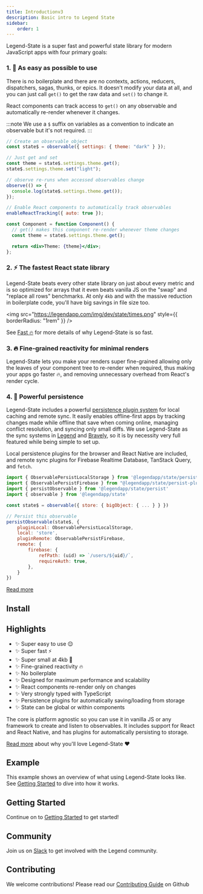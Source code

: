 ```yaml
---
title: Introductionv3
description: Basic intro to Legend State
sidebar:
    order: 1
---
```



Legend-State is a super fast and powerful state library for modern JavaScript apps with four primary goals:

### 1. <span className="text-lg">🦄</span> As easy as possible to use

There is no boilerplate and there are no contexts, actions, reducers, dispatchers, sagas, thunks, or epics. It doesn't modify your data at all, and you can just call `get()` to get the raw data and `set()` to change it.

React components can track access to `get()` on any observable and automatically re-render whenever it changes.

:::note
We use a `$` suffix on variables as a convention to indicate an observable but it's not required.
:::

```jsx
// Create an observable object
const state$ = observable({ settings: { theme: "dark" } });

// Just get and set
const theme = state$.settings.theme.get();
state$.settings.theme.set("light");

// observe re-runs when accessed observables change
observe(() => {
  console.log(state$.settings.theme.get());
});

// Enable React components to automatically track observables
enableReactTracking({ auto: true });

const Component = function Component() {
  // get() makes this component re-render whenever theme changes
  const theme = state$.settings.theme.get();

  return <div>Theme: {theme}</div>;
};
```

### 2. <span className="text-lg">⚡️</span> The fastest React state library

Legend-State beats every other state library on just about every metric and is so optimized for arrays that it even beats vanilla JS on the "swap" and "replace all rows" benchmarks. At only `4kb` and with the massive reduction in boilerplate code, you'll have big savings in file size too.

<img
  src="https://legendapp.com/img/dev/state/times.png"
  style={{ borderRadius: "1rem" }}
/>

See [Fast 🔥](../fast) for more details of why Legend-State is so fast.

### 3. 🔥 Fine-grained reactivity for minimal renders

Legend-State lets you make your renders super fine-grained allowing only the leaves of your component tree to re-render when required, thus making your apps go faster 🔥, and removing unnecessary overhead from React's render cycle.


<Primitives />

### 4. 💾 Powerful persistence

Legend-State includes a powerful [persistence plugin system](../../guides/persistence) for local caching and remote sync. It easily enables offline-first apps by tracking changes made while offline that save when coming online, managing conflict resolution, and syncing only small diffs. We use Legend-State as the sync systems in [Legend](https://legendapp.com) and [Bravely](https://bravely.io), so it is by necessity very full featured while being simple to set up.

Local persistence plugins for the browser and React Native are included, and remote sync plugins for Firebase Realtime Database, TanStack Query, and `fetch`.

```js
import { ObservablePersistLocalStorage } from '@legendapp/state/persist-plugins/local-storage'
import { ObservablePersistFirebase } from "@legendapp/state/persist-plugins/firebase"
import { persistObservable } from '@legendapp/state/persist'
import { observable } from '@legendapp/state'

const state$ = observable({ store: { bigObject: { ... } } })

// Persist this observable
persistObservable(state$, {
    pluginLocal: ObservablePersistLocalStorage,
    local: 'store',
    pluginRemote: ObservablePersistFirebase,
    remote: {
        firebase: {
            refPath: (uid) => `/users/${uid}/`,
            requireAuth: true,
        },
    }
})
```

[Read more](../../guides/persistence)

## Install


<Install name="@legendapp/state" />

## Highlights

- ✨ Super easy to use 😌
- ✨ Super fast ⚡️
- ✨ Super small at 4kb 🐥
- ✨ Fine-grained reactivity 🔥
- ✨ No boilerplate
- ✨ Designed for maximum performance and scalability
- ✨ React components re-render only on changes
- ✨ Very strongly typed with TypeScript
- ✨ Persistence plugins for automatically saving/loading from storage
- ✨ State can be global or within components

The core is platform agnostic so you can use it in vanilla JS or any framework to create and listen to observables. It includes support for React and React Native, and has plugins for automatically persisting to storage.

[Read more](../why) about why you'll love Legend-State ❤️

## Example

This example shows an overview of what using Legend-State looks like. See [Getting Started](./getting-started) to dive into how it works.

<Intro />

## Getting Started

Continue on to [Getting Started](../getting-started) to get started!

## Community

Join us on [Slack](https://join.slack.com/t/legendappcommunity/shared_invite/zt-1mfjknpna-vUL2s1qOuNeZL12~t2RruQ) to get involved with the Legend community.

## Contributing

We welcome contributions! Please read our [Contributing Guide](https://github.com/LegendApp/legend-state) on Github
